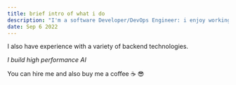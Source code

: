 ```yaml
---
title: brief intro of what i do
description: "I'm a software Developer/DevOps Engineer: i enjoy working with Nextjs & react js." 
date: Sep 6 2022
---
```


I also have experience with a variety of backend technologies. 

_I build high performance AI_ 

You can hire me and also buy me a coffee ☕️ 😎

